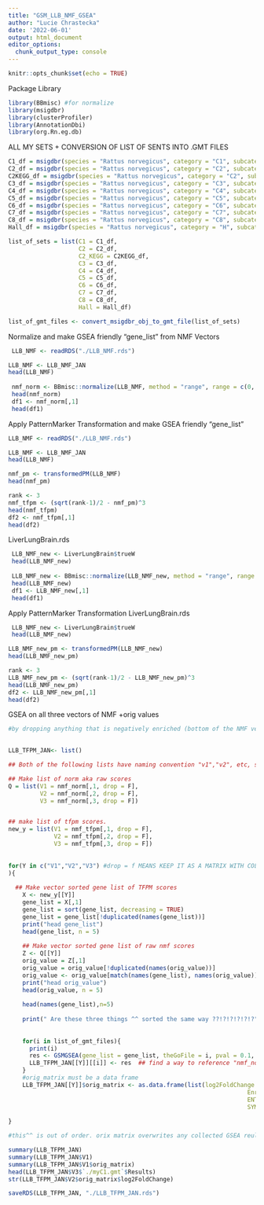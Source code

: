 ```yaml
---
title: "GSM_LLB_NMF_GSEA"
author: "Lucie Chrastecka"
date: '2022-06-01'
output: html_document
editor_options: 
  chunk_output_type: console
---
```


```r
knitr::opts_chunk$set(echo = TRUE)
```

Package Library
```r
library(BBmisc) #for normalize
library(msigdbr)
library(clusterProfiler)
library(AnnotationDbi)
library(org.Rn.eg.db)

```

ALL MY SETS + CONVERSION OF LIST OF SENTS INTO .GMT FILES
```r
C1_df = msigdbr(species = "Rattus norvegicus", category = "C1", subcategory = "")
C2_df = msigdbr(species = "Rattus norvegicus", category = "C2", subcategory = "CGP")
C2KEGG_df = msigdbr(species = "Rattus norvegicus", category = "C2", subcategory = "CP:KEGG")
C3_df = msigdbr(species = "Rattus norvegicus", category = "C3", subcategory = "MIR:MIRDB")
C4_df = msigdbr(species = "Rattus norvegicus", category = "C4", subcategory = "CGN")
C5_df = msigdbr(species = "Rattus norvegicus", category = "C5", subcategory = "BP")
C6_df = msigdbr(species = "Rattus norvegicus", category = "C6", subcategory = "")
C7_df = msigdbr(species = "Rattus norvegicus", category = "C7", subcategory = "IMMUNESIGDB")
C8_df = msigdbr(species = "Rattus norvegicus", category = "C8", subcategory = "") #update on all
Hall_df = msigdbr(species = "Rattus norvegicus", category = "H", subcategory = "")

list_of_sets = list(C1 = C1_df,
                    C2 = C2_df,
                    C2_KEGG = C2KEGG_df,
                    C3 = C3_df,
                    C4 = C4_df,
                    C5 = C5_df,
                    C6 = C6_df,
                    C7 = C7_df,
                    C8 = C8_df,
                    Hall = Hall_df)

list_of_gmt_files <- convert_msigdbr_obj_to_gmt_file(list_of_sets)
```

Normalize and make GSEA friendly "gene_list" from NMF Vectors
```r
 LLB_NMF <- readRDS("./LLB_NMF.rds")

LLB_NMF <- LLB_NMF_JAN
head(LLB_NMF)
 
 nmf_norm <- BBmisc::normalize(LLB_NMF, method = "range", range = c(0, 1), margin = 1L, on.constant = "quiet")
 head(nmf_norm)
 df1 <- nmf_norm[,1]
 head(df1)

```

Apply PatternMarker Transformation and make GSEA friendly "gene_list"
```r
LLB_NMF <- readRDS("./LLB_NMF.rds")

LLB_NMF <- LLB_NMF_JAN
head(LLB_NMF)

nmf_pm <- transformedPM(LLB_NMF)
head(nmf_pm)

rank <- 3
nmf_tfpm <- (sqrt(rank-1)/2 - nmf_pm)^3
head(nmf_tfpm)
df2 <- nmf_tfpm[,1]
head(df2)
```

LiverLungBrain.rds
```r
 LLB_NMF_new <- LiverLungBrain$trueW
 head(LLB_NMF_new)
 
 LLB_NMF_new <- BBmisc::normalize(LLB_NMF_new, method = "range", range = c(0, 1), margin = 1L, on.constant = "quiet")
 head(LLB_NMF_new)
 df1 <- LLB_NMF_new[,1]
 head(df1)

```

Apply PatternMarker Transformation LiverLungBrain.rds
```r
 LLB_NMF_new <- LiverLungBrain$trueW
 head(LLB_NMF_new)

LLB_NMF_new_pm <- transformedPM(LLB_NMF_new)
head(LLB_NMF_new_pm)

rank <- 3
LLB_NMF_new_pm <- (sqrt(rank-1)/2 - LLB_NMF_new_pm)^3
head(LLB_NMF_new_pm)
df2 <- LLB_NMF_new_pm[,1]
head(df2)
```



GSEA on all three vectors of NMF +orig values 
```r

#by dropping anything that is negatively enriched (bottom of the NMF vector) we do not consider as a hit. Therefore, we allow GESA  to focus only on the genes on the top of the NMF pile. 
 

LLB_TFPM_JAN<- list()

## Both of the following lists have naming convention "v1","v2", etc, so you can index them in a single for loop by assigning the loop variable as the character string.

## Make list of norm aka raw scores
Q = list(V1 = nmf_norm[,1, drop = F],
         V2 = nmf_norm[,2, drop = F],
         V3 = nmf_norm[,3, drop = F])


## make list of tfpm scores.
new_y = list(V1 = nmf_tfpm[,1, drop = F],
             V2 = nmf_tfpm[,2, drop = F],
             V3 = nmf_tfpm[,3, drop = F])
    
    
for(Y in c("V1","V2","V3") #drop = f MEANS KEEP IT AS A MATRIX WITH COLLUMNS AND
){
  
  ## Make vector sorted gene list of TFPM scores
    X <- new_y[[Y]]
    gene_list = X[,1]
    gene_list = sort(gene_list, decreasing = TRUE)
    gene_list = gene_list[!duplicated(names(gene_list))]
    print("head gene_list")
    head(gene_list, n = 5)
    
    ## Make vector sorted gene list of raw nmf scores
    Z <- Q[[Y]]
    orig_value = Z[,1]
    orig_value = orig_value[!duplicated(names(orig_value))]
    orig_value <- orig_value[match(names(gene_list), names(orig_value))] #SORTED BASED ON GENE_LIST TO MAINTAIN ORDER
    print("head orig_value")
    head(orig_value, n = 5)
    
    head(names(gene_list),n=5)
    
    print(" Are these three things ^^ sorted the same way ??!?!?!?!?!?")
    
    
    for(i in list_of_gmt_files){
      print(i)
      res <- GSMGSEA(gene_list = gene_list, theGoFile = i, pval = 0.1, onlypos = TRUE) #drop to 0.1, onlypos is true because NMF
      LLB_TFPM_JAN[[Y]][[i]] <- res  ## find a way to reference "nmf_norm" and "nmf_norm_org"
    }
    #orig_matrix must be a data frame
    LLB_TFPM_JAN[[Y]]$orig_matrix <- as.data.frame(list(log2FoldChange = orig_value,
                                                                    EnrichmentScore = gene_list,
                                                                    ENTREZID = names(gene_list),
                                                                    SYMBOL = RatENT2RatSYM(names(gene_list)))) #rat conversion function returns some NA's 
    
}

#this^^ is out of order. orix matrix overwrites any collected GSEA reults and then a random data frame gets constructed from irrelevant garbage

summary(LLB_TFPM_JAN)
summary(LLB_TFPM_JAN$V1)
summary(LLB_TFPM_JAN$V1$orig_matrix)
head(LLB_TFPM_JAN$V3$`./myC1.gmt`$Results)
str(LLB_TFPM_JAN$V2$orig_matrix$log2FoldChange)

saveRDS(LLB_TFPM_JAN, "./LLB_TFPM_JAN.rds")

```